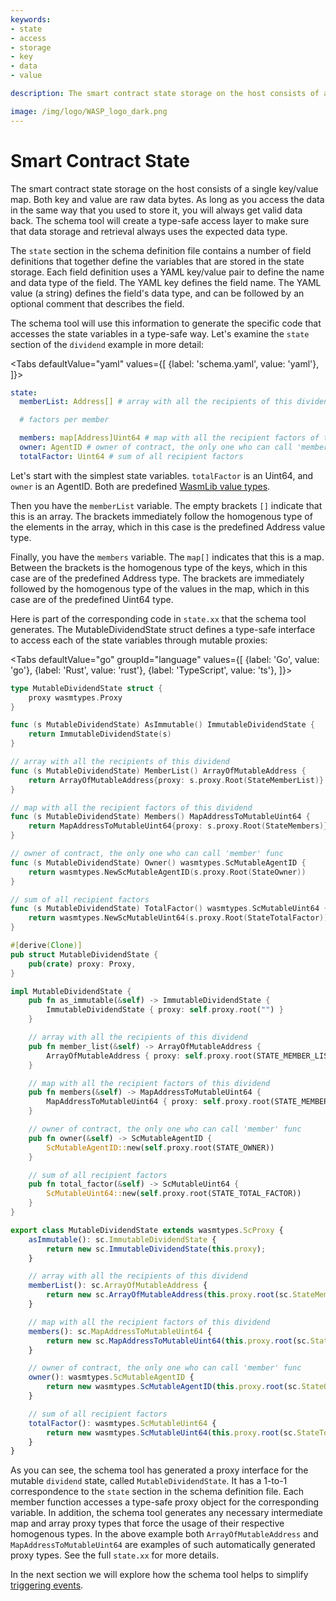 ```yaml
---
keywords:
- state
- access
- storage
- key
- data
- value

description: The smart contract state storage on the host consists of a single key/value map, as long as you access the data in the same way that you used to store it, you will always get valid data back.

image: /img/logo/WASP_logo_dark.png
---
```


# Smart Contract State

The smart contract state storage on the host consists of a single key/value map. Both key
and value are raw data bytes. As long as you access the data in the same way that you used
to store it, you will always get valid data back. The schema tool will create a type-safe
access layer to make sure that data storage and retrieval always uses the expected data
type.

The `state` section in the schema definition file contains a number of field definitions
that together define the variables that are stored in the state storage. Each field
definition uses a YAML key/value pair to define the name and data type of the field.
The YAML key defines the field name. The YAML value (a string) defines the field's data
type, and can be followed by an optional comment that describes the field.

The schema tool will use this information to generate the specific code that accesses the
state variables in a type-safe way. Let's examine the `state` section of the `dividend`
example in more detail:

<Tabs defaultValue="yaml"
    values={[
        {label: 'schema.yaml', value: 'yaml'},
     ]}>
<TabItem value="yaml">

```yaml
state:
  memberList: Address[] # array with all the recipients of this dividend

  # factors per member

  members: map[Address]Uint64 # map with all the recipient factors of this dividend
  owner: AgentID # owner of contract, the only one who can call 'member' func
  totalFactor: Uint64 # sum of all recipient factors
```

</TabItem>
</Tabs>

Let's start with the simplest state variables. `totalFactor` is an Uint64, and `owner` is
an AgentID. Both are predefined [WasmLib value types](../wasm_vm/types.mdx).

Then you have the `memberList` variable. The empty brackets `[]` indicate that this is an
array. The brackets immediately follow the homogenous type of the elements in the array,
which in this case is the predefined Address value type.

Finally, you have the `members` variable. The `map[]` indicates that this is a map.
Between the brackets is the homogenous type of the keys, which in this case are of the
predefined Address type. The brackets are immediately followed by the homogenous type of
the values in the map, which in this case are of the predefined Uint64 type.

Here is part of the corresponding code in `state.xx` that the schema tool generates.
The MutableDividendState struct defines a type-safe interface to access each of the state
variables through mutable proxies:

<Tabs defaultValue="go"
      groupId="language"
      values={[
          {label: 'Go', value: 'go'},
          {label: 'Rust', value: 'rust'},
          {label: 'TypeScript', value: 'ts'},
      ]}>

<TabItem value="go">

```go
type MutableDividendState struct {
	proxy wasmtypes.Proxy
}

func (s MutableDividendState) AsImmutable() ImmutableDividendState {
	return ImmutableDividendState(s)
}

// array with all the recipients of this dividend
func (s MutableDividendState) MemberList() ArrayOfMutableAddress {
	return ArrayOfMutableAddress{proxy: s.proxy.Root(StateMemberList)}
}

// map with all the recipient factors of this dividend
func (s MutableDividendState) Members() MapAddressToMutableUint64 {
	return MapAddressToMutableUint64{proxy: s.proxy.Root(StateMembers)}
}

// owner of contract, the only one who can call 'member' func
func (s MutableDividendState) Owner() wasmtypes.ScMutableAgentID {
	return wasmtypes.NewScMutableAgentID(s.proxy.Root(StateOwner))
}

// sum of all recipient factors
func (s MutableDividendState) TotalFactor() wasmtypes.ScMutableUint64 {
	return wasmtypes.NewScMutableUint64(s.proxy.Root(StateTotalFactor))
}
```

</TabItem>
<TabItem value="rust">

```rust
#[derive(Clone)]
pub struct MutableDividendState {
	pub(crate) proxy: Proxy,
}

impl MutableDividendState {
    pub fn as_immutable(&self) -> ImmutableDividendState {
		ImmutableDividendState { proxy: self.proxy.root("") }
	}

    // array with all the recipients of this dividend
    pub fn member_list(&self) -> ArrayOfMutableAddress {
		ArrayOfMutableAddress { proxy: self.proxy.root(STATE_MEMBER_LIST) }
	}

    // map with all the recipient factors of this dividend
    pub fn members(&self) -> MapAddressToMutableUint64 {
		MapAddressToMutableUint64 { proxy: self.proxy.root(STATE_MEMBERS) }
	}

    // owner of contract, the only one who can call 'member' func
    pub fn owner(&self) -> ScMutableAgentID {
		ScMutableAgentID::new(self.proxy.root(STATE_OWNER))
	}

    // sum of all recipient factors
    pub fn total_factor(&self) -> ScMutableUint64 {
		ScMutableUint64::new(self.proxy.root(STATE_TOTAL_FACTOR))
	}
}
```

</TabItem>
<TabItem value="ts">

```ts
export class MutableDividendState extends wasmtypes.ScProxy {
	asImmutable(): sc.ImmutableDividendState {
		return new sc.ImmutableDividendState(this.proxy);
	}

	// array with all the recipients of this dividend
	memberList(): sc.ArrayOfMutableAddress {
		return new sc.ArrayOfMutableAddress(this.proxy.root(sc.StateMemberList));
	}

	// map with all the recipient factors of this dividend
	members(): sc.MapAddressToMutableUint64 {
		return new sc.MapAddressToMutableUint64(this.proxy.root(sc.StateMembers));
	}

	// owner of contract, the only one who can call 'member' func
	owner(): wasmtypes.ScMutableAgentID {
		return new wasmtypes.ScMutableAgentID(this.proxy.root(sc.StateOwner));
	}

	// sum of all recipient factors
	totalFactor(): wasmtypes.ScMutableUint64 {
		return new wasmtypes.ScMutableUint64(this.proxy.root(sc.StateTotalFactor));
	}
}
```

</TabItem>
</Tabs>

As you can see, the schema tool has generated a proxy interface for the mutable `dividend`
state, called `MutableDividendState`. It has a 1-to-1 correspondence to the `state`
section in the schema definition file. Each member function accesses a type-safe proxy
object for the corresponding variable. In addition, the schema tool generates any
necessary intermediate map and array proxy types that force the usage of their respective
homogenous types. In the above example both `ArrayOfMutableAddress` and
`MapAddressToMutableUint64` are examples of such automatically generated proxy types.
See the full `state.xx` for more details.

In the next section we will explore how the schema tool helps to simplify
[triggering events](events.mdx).